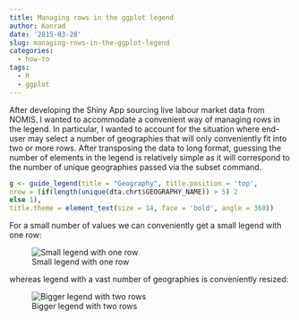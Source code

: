 ```yaml
---
title: Managing rows in the ggplot legend
author: Konrad
date: '2015-03-28'
slug: managing-rows-in-the-ggplot-legend
categories:
  - how-to
tags:
  - R
  - ggplot
---
```


After developing the Shiny App sourcing live labour market data from NOMIS. I wanted to accommodate a convenient way of managing rows in the legend. In particular, I wanted to account for the situation where end-user may select a number of geographies that will only conveniently fit into two or more rows. After transposing the data to long format, guessing the number of elements in the legend is relatively simple as it will correspond to the number of unique geographies passed via the subset command.

```r
g <- guide_legend(title = "Geography", title.position = 'top',
nrow = (if(length(unique(dta.chrt$GEOGRAPHY_NAME)) > 5) 2
else 1),
title.theme = element_text(size = 14, face = 'bold', angle = 360))
```

For a small number of values we can conveniently get a small legend with one row:

![Small legend with one row](/post/2015-03-28-managing-rows-in-the-ggplot-legend_files/screen-shot-2015-03-28-at-10-32-52.png)

whereas legend with a vast number of geographies is conveniently resized:

![Bigger legend with two rows](/post/2015-03-28-managing-rows-in-the-ggplot-legend_files/screen-shot-2015-03-28-at-10-33-09.png)
